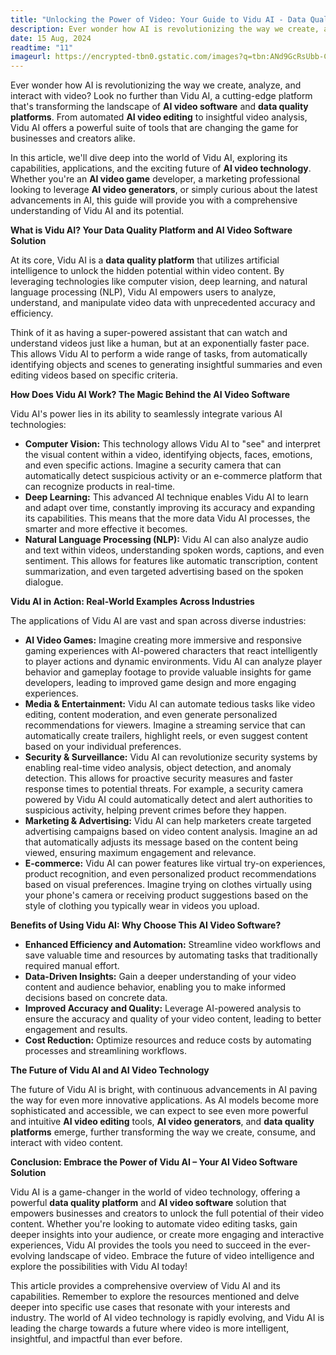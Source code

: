 ```yaml
---
title: "Unlocking the Power of Video: Your Guide to Vidu AI - Data Quality Platform and AI Video Software"
description: Ever wonder how AI is revolutionizing the way we create, analyze, and interact with video? Look no further than Vidu AI, a cutting-edge platform that's transforming the landscape of **AI video software** and **data quality platforms**. From automated **AI video editing** to insightful video analysis, Vidu AI offers a powerful suite of tools that are changing the game for businesses and creators alike.
date: 15 Aug, 2024
readtime: "11"
imageurl: https://encrypted-tbn0.gstatic.com/images?q=tbn:ANd9GcRsUbb-CxhJ5A2lOdpZb-VF_5TQ8p1xvUKQ2w&s
---
```


Ever wonder how AI is revolutionizing the way we create, analyze, and interact with video? Look no further than Vidu AI, a cutting-edge platform that's transforming the landscape of **AI video software** and **data quality platforms**. From automated **AI video editing** to insightful video analysis, Vidu AI offers a powerful suite of tools that are changing the game for businesses and creators alike. 

In this article, we'll dive deep into the world of Vidu AI, exploring its capabilities, applications, and the exciting future of **AI video technology**. Whether you're an **AI video game** developer, a marketing professional looking to leverage **AI video generators**, or simply curious about the latest advancements in AI, this guide will provide you with a comprehensive understanding of Vidu AI and its potential.


**What is Vidu AI? Your Data Quality Platform and AI Video Software Solution**

At its core, Vidu AI is a **data quality platform** that utilizes artificial intelligence to unlock the hidden potential within video content.  By leveraging technologies like computer vision, deep learning, and natural language processing (NLP), Vidu AI empowers users to analyze, understand, and manipulate video data with unprecedented accuracy and efficiency.

Think of it as having a super-powered assistant that can watch and understand videos just like a human, but at an exponentially faster pace.  This allows Vidu AI to perform a wide range of tasks, from automatically identifying objects and scenes to generating insightful summaries and even editing videos based on specific criteria.

**How Does Vidu AI Work? The Magic Behind the AI Video Software**

Vidu AI's power lies in its ability to seamlessly integrate various AI technologies:

* **Computer Vision:**  This technology allows Vidu AI to "see" and interpret the visual content within a video, identifying objects, faces, emotions, and even specific actions.  Imagine a security camera that can automatically detect suspicious activity or an e-commerce platform that can recognize products in real-time.
* **Deep Learning:**  This advanced AI technique enables Vidu AI to learn and adapt over time, constantly improving its accuracy and expanding its capabilities.  This means that the more data Vidu AI processes, the smarter and more effective it becomes.
* **Natural Language Processing (NLP):**  Vidu AI can also analyze audio and text within videos, understanding spoken words, captions, and even sentiment. This allows for features like automatic transcription, content summarization, and even targeted advertising based on the spoken dialogue.

**Vidu AI in Action: Real-World Examples Across Industries**

The applications of Vidu AI are vast and span across diverse industries:

* **AI Video Games:**  Imagine creating more immersive and responsive gaming experiences with AI-powered characters that react intelligently to player actions and dynamic environments. Vidu AI can analyze player behavior and gameplay footage to provide valuable insights for game developers, leading to improved game design and more engaging experiences.
* **Media & Entertainment:**  Vidu AI can automate tedious tasks like video editing, content moderation, and even generate personalized recommendations for viewers. Imagine a streaming service that can automatically create trailers, highlight reels, or even suggest content based on your individual preferences.
* **Security & Surveillance:**  Vidu AI can revolutionize security systems by enabling real-time video analysis, object detection, and anomaly detection. This allows for proactive security measures and faster response times to potential threats. For example, a security camera powered by Vidu AI could automatically detect and alert authorities to suspicious activity, helping prevent crimes before they happen.
* **Marketing & Advertising:**  Vidu AI can help marketers create targeted advertising campaigns based on video content analysis.  Imagine an ad that automatically adjusts its message based on the content being viewed, ensuring maximum engagement and relevance.
* **E-commerce:**  Vidu AI can power features like virtual try-on experiences, product recognition, and even personalized product recommendations based on visual preferences. Imagine trying on clothes virtually using your phone's camera or receiving product suggestions based on the style of clothing you typically wear in videos you upload.

**Benefits of Using Vidu AI: Why Choose This AI Video Software?**

* **Enhanced Efficiency and Automation:**  Streamline video workflows and save valuable time and resources by automating tasks that traditionally required manual effort.
* **Data-Driven Insights:**  Gain a deeper understanding of your video content and audience behavior, enabling you to make informed decisions based on concrete data.
* **Improved Accuracy and Quality:**  Leverage AI-powered analysis to ensure the accuracy and quality of your video content, leading to better engagement and results.
* **Cost Reduction:**  Optimize resources and reduce costs by automating processes and streamlining workflows.

**The Future of Vidu AI and AI Video Technology**

The future of Vidu AI is bright, with continuous advancements in AI paving the way for even more innovative applications.  As AI models become more sophisticated and accessible, we can expect to see even more powerful and intuitive **AI video editing** tools, **AI video generators**, and **data quality platforms** emerge, further transforming the way we create, consume, and interact with video content.

**Conclusion: Embrace the Power of Vidu AI – Your AI Video Software Solution**

Vidu AI is a game-changer in the world of video technology, offering a powerful **data quality platform** and **AI video software** solution that empowers businesses and creators to unlock the full potential of their video content. Whether you're looking to automate video editing tasks, gain deeper insights into your audience, or create more engaging and interactive experiences, Vidu AI provides the tools you need to succeed in the ever-evolving landscape of video.  Embrace the future of video intelligence and explore the possibilities with Vidu AI today!

This article provides a comprehensive overview of Vidu AI and its capabilities.  Remember to explore the resources mentioned and delve deeper into specific use cases that resonate with your interests and industry.  The world of AI video technology is rapidly evolving, and Vidu AI is leading the charge towards a future where video is more intelligent, insightful, and impactful than ever before.